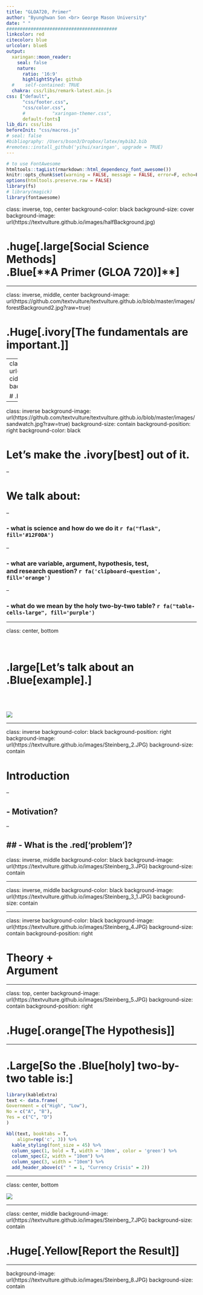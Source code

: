 ```yaml
---
title: "GLOA720, Primer"
author: "Byunghwan Son <br> George Mason University"
date: " "
#########################################
linkcolor: red
citecolor: blue
urlcolor: blueß
output: 
  xaringan::moon_reader:
    seal: false
    nature:
      ratio: '16:9'
      highlightStyle: github
  #    self-contained: TRUE
  chakra: css/libs/remark-latest.min.js
css: ["default", 
      "css/footer.css", 
      "css/color.css", 
      #          "xaringan-themer.css",
      default-fonts]
lib_dir: css/libs
beforeInit: "css/macros.js"
# seal: false  
#bibliography: /Users/bson3/Dropbox/latex/mybib2.bib
#remotes::install_github('yihui/xaringan', upgrade = TRUE)
---
```


```r
# to use FontAwesome
htmltools::tagList(rmarkdown::html_dependency_font_awesome())
knitr::opts_chunk$set(warning = FALSE, message = FALSE, error=F, echo=F)
options(htmltools.preserve.raw = FALSE)
library(fs)
# library(magick)  
library(fontawesome)

```

class: inverse, top, center
background-color: black
background-size: cover
background-image: url(https://textvulture.github.io/images/halfBackground.jpg)


# .huge[.large[**Social Science Methods**] <br> .Blue[**A Primer (GLOA 720)]**]

---

class: inverse, middle, center
background-image: url(https://github.com/textvulture/textvulture.github.io/blob/master/images/forestBackground2.jpg?raw=true)

# .Huge[.ivory[**The fundamentals are important.**]]

---
class: inverse
background-image: url(https://media4.giphy.com/media/JsTJO6J9BSsEvlxnIg/200w.gif?cid=6c09b952unpldt5y3xk5p2x8be78r9y441yt6zxggq359z9s&rid=200w.gif&ct=g)
background-size: contain

# .Huge[But,]

---

class: inverse
background-image: url(https://github.com/textvulture/textvulture.github.io/blob/master/images/sandwatch.jpg?raw=true)
background-size: contain
background-position: right
background-color: black

# Let's make the .ivory[**best**] out of it.

--

# We talk about:

--

### - what is science and how do we do it `r fa("flask", fill='#12F0DA')`

--

### - what are variable, argument, hypothesis, test, <br> and research question? `r fa('clipboard-question', fill='orange')`

--

### - what do we mean by the holy two-by-two table? `r fa("table-cells-large", fill='purple')`

---

class: center, bottom

<div class="full-width-tinted"><br>
  <h1> .large[Let's talk about an .Blue[example].] </h1> 
</div><br><br> 


![](https://textvulture.github.io/images/Steinberg_1.JPG)

---

class: inverse
background-color: black
background-position: right
background-image: url(https://textvulture.github.io/images/Steinberg_2.JPG)
background-size: contain

# Introduction

--

## - Motivation?

--

## - What is the .red['problem']?
---

class: inverse, middle
background-color: black
background-image: url(https://textvulture.github.io/images/Steinberg_3.JPG)
background-size: contain

---

class: inverse, middle
background-color: black
background-image: url(https://textvulture.github.io/images/Steinberg_3_1.JPG)
background-size: contain

---

class: inverse
background-color: black
background-image: url(https://textvulture.github.io/images/Steinberg_4.JPG)
background-size: contain
background-position: right

# Theory + <br> Argument


---

class: top, center
background-image: url(https://textvulture.github.io/images/Steinberg_5.JPG)
background-size: contain
background-position: right

# .Huge[.orange[**The Hypothesis**]]

---


# .Large[So the .Blue[**holy**] two-by-two table is:]

```r

library(kableExtra)
text <- data.frame( 
Government = c("High", "Low"),
No = c("A", "B"),
Yes = c("C", "D")
)

kbl(text, booktabs = T,
    align=rep('c', 3)) %>%
  kable_styling(font_size = 45) %>%
  column_spec(1, bold = T, width = '10em', color = 'green') %>%
  column_spec(2, width = "10em") %>%
  column_spec(3, width = "10em") %>%
  add_header_above(c(" " = 1, "Currency Crisis" = 2)) 

```

---

class: center, bottom

![](https://textvulture.github.io/images/Steinberg_6.JPG)

---

class: center, middle
background-image: url(https://textvulture.github.io/images/Steinberg_7.JPG)
background-size: contain

# .Huge[.Yellow[Report the **Result**]]

---

background-image: url(https://textvulture.github.io/images/Steinberg_8.JPG)
background-size: contain









